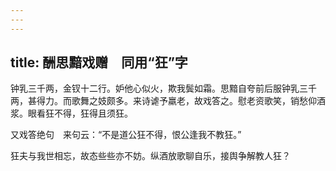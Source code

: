 ```yaml
---
---
---
```

title: 酬思黯戏赠　同用“狂”字
---



钟乳三千两，金钗十二行。妒他心似火，欺我鬓如霜。思黯自夸前后服钟乳三千两，甚得力。而歌舞之妓颇多。来诗谑予羸老，故戏答之。慰老资歌笑，销愁仰酒浆。眼看狂不得，狂得且须狂。

又戏答绝句　来句云：“不是道公狂不得，恨公逢我不教狂。”

狂夫与我世相忘，故态些些亦不妨。纵酒放歌聊自乐，接舆争解教人狂？